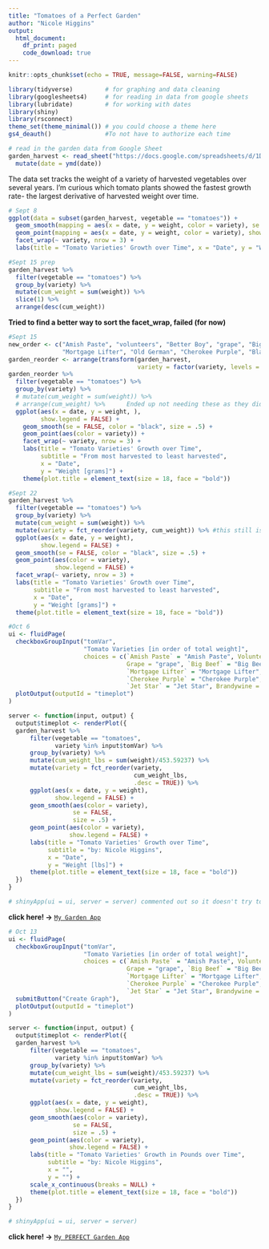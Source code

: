 ```yaml
---
title: "Tomatoes of a Perfect Garden"
author: "Nicole Higgins"
output: 
  html_document:
    df_print: paged
    code_download: true
---
```


```r
knitr::opts_chunk$set(echo = TRUE, message=FALSE, warning=FALSE)
```

```r
library(tidyverse)         # for graphing and data cleaning
library(googlesheets4)     # for reading in data from google sheets
library(lubridate)         # for working with dates
library(shiny)
library(rsconnect)
theme_set(theme_minimal()) # you could choose a theme here
gs4_deauth()               #To not have to authorize each time
```

```r
# read in the garden data from Google Sheet
garden_harvest <- read_sheet("https://docs.google.com/spreadsheets/d/1DekSazCzKqPS2jnGhKue7tLxRU3GVL1oxi-4bEM5IWw/edit?usp=sharing") %>% 
  mutate(date = ymd(date))
```

The data set tracks the weight of a variety of harvested vegetables over several years. I'm curious which tomato plants showed the fastest growth rate- the largest derivative of harvested weight over time.

```r
# Sept 8
ggplot(data = subset(garden_harvest, vegetable == "tomatoes")) + 
  geom_smooth(mapping = aes(x = date, y = weight, color = variety), se = FALSE, show.legend = FALSE) +
  geom_point(mapping = aes(x = date, y = weight, color = variety), show.legend = FALSE) +
  facet_wrap(~ variety, nrow = 3) +
  labs(title = "Tomato Varieties' Growth over Time", x = "Date", y = "Weight [grams]")
```
```r
#Sept 15 prep
garden_harvest %>%
  filter(vegetable == "tomatoes") %>%
  group_by(variety) %>%
  mutate(cum_weight = sum(weight)) %>%
  slice(1) %>%
  arrange(desc(cum_weight))
```
**Tried to find a better way to sort the facet_wrap, failed (for now)**

```r
#Sept 15
new_order <- c("Amish Paste", "volunteers", "Better Boy", "grape", "Big Beef", "Bonny Best", 
               "Mortgage Lifter", "Old German", "Cherokee Purple", "Black Krim", "Jet Star", "Brandywine")
garden_reorder <- arrange(transform(garden_harvest, 
                                    variety = factor(variety, levels = new_order)), variety)
garden_reorder %>%
  filter(vegetable == "tomatoes") %>%
  group_by(variety) %>%
  # mutate(cum_weight = sum(weight)) %>%
  # arrange(cum_weight) %>%      Ended up not needing these as they didn't affect the facet order, curious why?
  ggplot(aes(x = date, y = weight, ), 
         show.legend = FALSE) +
    geom_smooth(se = FALSE, color = "black", size = .5) +
    geom_point(aes(color = variety)) +
    facet_wrap(~ variety, nrow = 3) +
    labs(title = "Tomato Varieties' Growth over Time", 
         subtitle = "From most harvested to least harvested", 
         x = "Date", 
         y = "Weight [grams]") +
    theme(plot.title = element_text(size = 18, face = "bold"))
```

```r
#Sept 22
garden_harvest %>%
  filter(vegetable == "tomatoes") %>%
  group_by(variety) %>%
  mutate(cum_weight = sum(weight)) %>%
  mutate(variety = fct_reorder(variety, cum_weight)) %>% #this still isn't doing what I want it to... help needed
  ggplot(aes(x = date, y = weight), 
         show.legend = FALSE) +
  geom_smooth(se = FALSE, color = "black", size = .5) +
  geom_point(aes(color = variety), 
             show.legend = FALSE) +
  facet_wrap(~ variety, nrow = 3) +
  labs(title = "Tomato Varieties' Growth over Time", 
       subtitle = "From most harvested to least harvested", 
       x = "Date", 
       y = "Weight [grams]") +
  theme(plot.title = element_text(size = 18, face = "bold"))
```

```r
#Oct 6
ui <- fluidPage(
  checkboxGroupInput("tomVar", 
                     "Tomato Varieties [in order of total weight]", 
                     choices = c(`Amish Paste` = "Amish Paste", Volunteers = "volunteers", `Better Boy` = "Better Boy", 
                                 Grape = "grape", `Big Beef` = "Big Beef", `Bonny Best` = "Bonny Best", 
                                 `Mortgage Lifter` = "Mortgage Lifter", `Old German` = "Old German", 
                                 `Cherokee Purple` = "Cherokee Purple", `Black Krim` = "Black Krim", 
                                 `Jet Star` = "Jet Star", Brandywine = "Brandywine")),
  plotOutput(outputId = "timeplot")
)

server <- function(input, output) {
  output$timeplot <- renderPlot({
  garden_harvest %>%
      filter(vegetable == "tomatoes", 
             variety %in% input$tomVar) %>%
      group_by(variety) %>%
      mutate(cum_weight_lbs = sum(weight)/453.59237) %>%
      mutate(variety = fct_reorder(variety, 
                                   cum_weight_lbs,
                                   .desc = TRUE)) %>%
      ggplot(aes(x = date, y = weight), 
             show.legend = FALSE) +
      geom_smooth(aes(color = variety), 
                  se = FALSE, 
                  size = .5) +
      geom_point(aes(color = variety),
                 show.legend = FALSE) +
      labs(title = "Tomato Varieties' Growth over Time",
           subtitle = "by: Nicole Higgins",
           x = "Date",
           y = "Weight [lbs]") +
      theme(plot.title = element_text(size = 18, face = "bold"))
  })
}

# shinyApp(ui = ui, server = server) commented out so it doesn't try to run, see link below
```
**click here! ->**
[`My Garden App`](https://nicolehiggins.shinyapps.io/gardenApp/)

```r
# Oct 13
ui <- fluidPage(
  checkboxGroupInput("tomVar", 
                     "Tomato Varieties [in order of total weight]", 
                     choices = c(`Amish Paste` = "Amish Paste", Volunteers = "volunteers", `Better Boy` = "Better Boy", 
                                 Grape = "grape", `Big Beef` = "Big Beef", `Bonny Best` = "Bonny Best", 
                                 `Mortgage Lifter` = "Mortgage Lifter", `Old German` = "Old German", 
                                 `Cherokee Purple` = "Cherokee Purple", `Black Krim` = "Black Krim", 
                                 `Jet Star` = "Jet Star", Brandywine = "Brandywine")),
  submitButton("Create Graph"),
  plotOutput(outputId = "timeplot")
)

server <- function(input, output) {
  output$timeplot <- renderPlot({
  garden_harvest %>%
      filter(vegetable == "tomatoes", 
             variety %in% input$tomVar) %>%
      group_by(variety) %>%
      mutate(cum_weight_lbs = sum(weight)/453.59237) %>%
      mutate(variety = fct_reorder(variety, 
                                   cum_weight_lbs,
                                   .desc = TRUE)) %>%
      ggplot(aes(x = date, y = weight), 
             show.legend = FALSE) +
      geom_smooth(aes(color = variety), 
                  se = FALSE, 
                  size = .5) +
      geom_point(aes(color = variety),
                 show.legend = FALSE) +
      labs(title = "Tomato Varieties' Growth in Pounds over Time",
           subtitle = "by: Nicole Higgins",
           x = "",
           y = "") +
      scale_x_continuous(breaks = NULL) +
      theme(plot.title = element_text(size = 18, face = "bold"))
  })
}

# shinyApp(ui = ui, server = server)
```
**click here! ->**
[`My PERFECT Garden App`](https://nicolehiggins.shinyapps.io/perfectGardenApp/)
